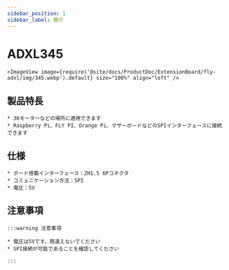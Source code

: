 ```yaml
---
sidebar_position: 1
sidebar_label: 簡介
---
```


# ADXL345

    <ImageView image={require('@site/docs/ProductDoc/ExtensionBoard/fly-adxl/img/345.webp').default} size="100%" align="left" />



## 製品特長

    * 36モーターなどの場所に適用できます
    * Raspberry Pi、FLY PI、Orange Pi、マザーボードなどのSPIインターフェースに接続できます

## 仕様

    * ボード搭載インターフェース：ZH1.5 6Pコネクタ
    * コミュニケーション方法：SPI
    * 電圧：5V

## 注意事項

    :::warning 注意事項

    * 電圧は5Vです。間違えないでください
    * SPI接続が可能であることを確認してください

    :::
